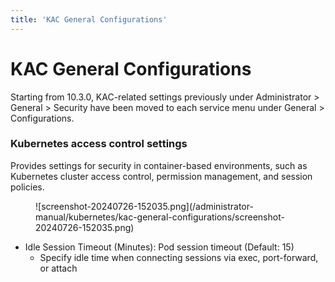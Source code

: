 ```yaml
---
title: 'KAC General Configurations'
---
```



# KAC General Configurations

<Callout type="info">
Starting from 10.3.0, KAC-related settings previously under Administrator > General > Security have been moved to each service menu under General > Configurations.
</Callout>

### Kubernetes access control settings

Provides settings for security in container-based environments, such as Kubernetes cluster access control, permission management, and session policies.

<figure data-layout="center" data-align="center">
![screenshot-20240726-152035.png](/administrator-manual/kubernetes/kac-general-configurations/screenshot-20240726-152035.png)
</figure>

* Idle Session Timeout (Minutes): Pod session timeout (Default: 15)
    * Specify idle time when connecting sessions via exec, port-forward, or attach
